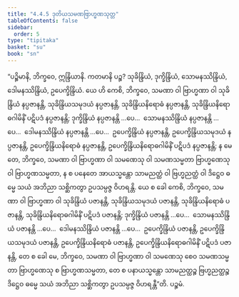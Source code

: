 ```yaml
---
title: "4.4.5 ဒုတိယသမဏဗြာဟ္မဏသုတ္တ"
tableOfContents: false
sidebar:
  order: 5
type: "tipitaka"
basket: "su"
book: "sn"
---
```



<DynamicBreadcrumb />

<Division number="505" book="sn" e="ch" v="18" p="353">

<Paragraph number="1094" book="sn">
“ပဉ္စိမာနိ, ဘိက္ခဝေ, ဣန္ဒြိယာနိ. ကတမာနိ ပဉ္စ? သုခိန္ဒြိယံ, ဒုက္ခိန္ဒြိယံ, သောမနဿိန္ဒြိယံ, ဒေါမနဿိန္ဒြိယံ, ဥပေက္ခိန္ဒြိယံ. ယေ ဟိ ကေစိ, ဘိက္ခဝေ, သမဏာ ဝါ ဗြာဟ္မဏာ ဝါ သုခိန္ဒြိယံ နပ္ပဇာနန္တိ, သုခိန္ဒြိယသမုဒယံ နပ္ပဇာနန္တိ, သုခိန္ဒြိယနိရောဓံ နပ္ပဇာနန္တိ, သုခိန္ဒြိယနိရောဓဂါမိနိံ ပဋိပဒံ နပ္ပဇာနန္တိ; ဒုက္ခိန္ဒြိယံ နပ္ပဇာနန္တိ …ပေ…  သောမနဿိန္ဒြိယံ နပ္ပဇာနန္တိ …ပေ…  ဒေါမနဿိန္ဒြိယံ နပ္ပဇာနန္တိ …ပေ…  ဥပေက္ခိန္ဒြိယံ နပ္ပဇာနန္တိ, ဥပေက္ခိန္ဒြိယသမုဒယံ နပ္ပဇာနန္တိ, ဥပေက္ခိန္ဒြိယနိရောဓံ နပ္ပဇာနန္တိ, ဥပေက္ခိန္ဒြိယနိရောဓဂါမိနိံ ပဋိပဒံ နပ္ပဇာနန္တိ; န မေ တေ, ဘိက္ခဝေ, သမဏာ ဝါ ဗြာဟ္မဏာ ဝါ သမဏေသု ဝါ သမဏသမ္မတာ ဗြာဟ္မဏေသု ဝါ ဗြာဟ္မဏသမ္မတာ, န စ ပနေတေ အာယသ္မန္တော သာမညတ္ထံ ဝါ ဗြဟ္မညတ္ထံ ဝါ ဒိဋ္ဌေဝ ဓမ္မေ သယံ အဘိညာ သစ္ဆိကတွာ ဥပသမ္ပဇ္ဇ ဝိဟရန္တိ.
</Paragraph>

<Paragraph number="1095" book="sn">
ယေ စ ခေါ ကေစိ, ဘိက္ခဝေ, သမဏာ ဝါ ဗြာဟ္မဏာ ဝါ သုခိန္ဒြိယံ ပဇာနန္တိ, သုခိန္ဒြိယသမုဒယံ ပဇာနန္တိ, သုခိန္ဒြိယနိရောဓံ ပဇာနန္တိ, သုခိန္ဒြိယနိရောဓဂါမိနိံ ပဋိပဒံ ပဇာနန္တိ; ဒုက္ခိန္ဒြိယံ ပဇာနန္တိ …ပေ…  သောမနဿိန္ဒြိယံ ပဇာနန္တိ …ပေ…  ဒေါမနဿိန္ဒြိယံ ပဇာနန္တိ …ပေ…  ဥပေက္ခိန္ဒြိယံ ပဇာနန္တိ, ဥပေက္ခိန္ဒြိယသမုဒယံ ပဇာနန္တိ, ဥပေက္ခိန္ဒြိယနိရောဓံ ပဇာနန္တိ, ဥပေက္ခိန္ဒြိယနိရောဓဂါမိနိံ ပဋိပဒံ ပဇာနန္တိ, တေ စ ခေါ မေ, ဘိက္ခဝေ, သမဏာ ဝါ ဗြာဟ္မဏာ ဝါ သမဏေသု စေဝ သမဏသမ္မတာ ဗြာဟ္မဏေသု စ ဗြာဟ္မဏသမ္မတာ, တေ စ ပနာယသ္မန္တော သာမညတ္ထဉ္စ ဗြဟ္မညတ္ထဉ္စ ဒိဋ္ဌေဝ ဓမ္မေ သယံ အဘိညာ သစ္ဆိကတွာ ဥပသမ္ပဇ္ဇ ဝိဟရန္တီ”တိ.

</Paragraph>
</Division>

<Paragraph number="1096" type="center" book="sn">
ပဉ္စမံ.
</Paragraph>